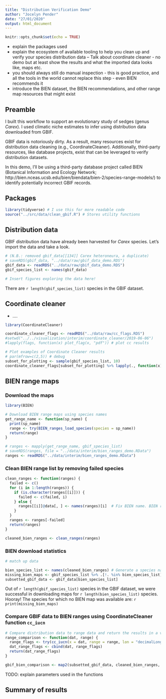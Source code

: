 ```yaml
---
title: "Distribution Verification Demo"
author: "Jocelyn Pender"
date: "27/01/2020"
output: html_document
---
```


```r
knitr::opts_chunk$set(echo = TRUE)
```


- explain the packages used
- explain the ecosystem of available tooling to help you clean up and verify your species distribution data
-- Talk about coordinate cleaner - no demo but at least show the results and what the imported data looks like, maps etc.
- you should always still do manual inspection - this is good practice, and all the tools in the world cannot replace this step - even BIEN recommends it
- introduce the BIEN dataset, the BIEN recommendations, and other range map resources that might exist

## Preamble

I built this workflow to support an evolutionary study of sedges (genus *Carex*). I used climatic niche estimates to infer using distribution data downloaded from GBIF. 

GBIF data is notoriously dirty. As a result, many resources exist for distribution data cleaning (e.g., CoordinateCleaner). Additionally, third-party resources, like database projects, exist that can be leveraged to verify distribution datasets.

In this demo, I'll be using a third-party database project called BIEN (Botanical Information and Ecology Network; http://bien.nceas.ucsb.edu/bien/biendata/bien-2/species-range-models/) to identify potentially incorrect GBIF records.

## Packages


```r

library(tidyverse) # I use this for more readable code
source("../src/data/clean_gbif.R") # Stores utility functions
```


## Distribution data

GBIF distribution data have already been harvested for *Carex* species. Let's import the data and take a look.

```r
# (N.B.: removed gbif_data[[134]] Carex heteroneura, a duplicate)
# saveRDS(gbif_data, "../data/raw/gbif_data_demo.RDS")
gbif_data <- readRDS("../data/raw/gbif_data_demo.RDS")
gbif_species_list <- names(gbif_data)

# Insert figures exploring the data here!

```

There are `r length(gbif_species_list)` species in the GBIF dataset.

## Coordinate cleaner

- ....

```r

library(CoordinateCleaner)

coordinate_cleaner_flags <- readRDS("../data/raw/cc_flags.RDS")
#setwd("../../visualization/interim/coordinate_cleaner/2019-06-06")
#lapply(flags, function(x) plot_flag(x, "pdf")) # plot cc results

```
```r
# Plot examples of Coordinate Cleaner results
# par(mfrow=c(2,5)) # debug
subset_for_plotting <- sample(gbif_species_list, 10)
coordinate_cleaner_flags[subset_for_plotting] %>% lapply(., function(x) plot(x, lon = "decimalLongitude", lat = "decimalLatitude", details = TRUE))


```


## BIEN range maps

### Download the maps
```r

library(BIEN)

# Download BIEN range maps using species names
get_range_name <- function(sp_name) {
  print(sp_name)
  range <- try(BIEN_ranges_load_species(species = sp_name))
  return(range)
}

# ranges <- mapply(get_range_name, gbif_species_list)
# saveRDS(ranges, file = "../data/interim/bien_ranges_demo.RData")
ranges <- readRDS("../data/interim/bien_ranges_demo.RData")

```

### Clean BIEN range list by removing failed species
```r

clean_ranges <- function(ranges) {
  failed <- c()
  for (i in 1:length(ranges)) {
    if (is.character(ranges[[i]])) {
      failed <- c(failed, i)
    } else {
      ranges[[i]]@data[, ] <- names(ranges)[i]  # Fix BIEN name. BIEN returns species names separated by an underscore. My species list is space separated.
    }
  }
  ranges <- ranges[-failed]
  return(ranges)
}

cleaned_bien_ranges <- clean_ranges(ranges)

```

### BIEN download statistics
```r
# match up data

bien_species_list <- names(cleaned_bien_ranges) # Generate a species name list
missing_bien_maps <- gbif_species_list %>% .[!. %in% bien_species_list] # Which species in the GBIF list are NOT in the BIEN download list
subsetted_gbif_data <- gbif_data[bien_species_list]

```

Out of `r length(gbif_species_list)` species in the GBIF dataset, we were successful in downloading maps for `r length(bien_species_list)` species. Hooray! The species for which no BIEN map was available are: `r print(missing_bien_maps)`

### Compare GBIF data to BIEN ranges using CoordinateCleaner function `cc_iucn`

```r

# Compare distribution data to range data and return the results in a vector
range_comparison <- function(dat, range) {
  range_flags <- try(cc_iucn(x = dat, range = range, lon = "decimalLongitude", lat = "decimalLatitude", value = "flagged", buffer = 1))
  dat_range_flags <- cbind(dat, range_flags)
  return(dat_range_flags)
}

gbif_bien_comparison <- map2(subsetted_gbif_data, cleaned_bien_ranges, range_comparison) # map2 is a purrr convenience function to map a function to two lists

```

TODO: explain parameters used in the functions

## Summary of results

